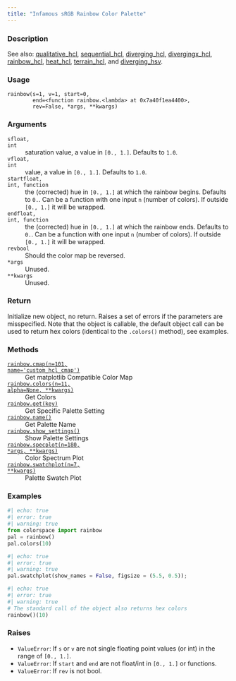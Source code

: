 ```yaml
---
title: "Infamous sRGB Rainbow Color Palette"
---
```


### Description

See also: [qualitative_hcl](colorspace.palettes.qualitative_hcl.qmd), [sequential_hcl](colorspace.palettes.sequential_hcl.qmd),
[diverging_hcl](colorspace.palettes.diverging_hcl.qmd), [divergingx_hcl](colorspace.palettes.divergingx_hcl.qmd),
[rainbow_hcl](colorspace.palettes.rainbow_hcl.qmd), [heat_hcl](colorspace.palettes.heat_hcl.qmd), [terrain_hcl](colorspace.palettes.terrain_hcl.qmd), and
[diverging_hsv](colorspace.palettes.diverging_hsv.qmd).

### Usage

<pre><code class='language-python'>rainbow(s=1, v=1, start=0,<br/>        end=&lt;function rainbow.&lt;lambda&gt; at 0x7a40f1ea4400&gt;,<br/>        rev=False, *args, **kwargs)</code></pre>

### Arguments

<dl class="pyp-list param-list">
  <dt style = "white-space: nowrap; font-family: monospace; vertical-align: top">
   <code id="colorspace.palettes.rainbow:s">s</code><code class="argument-class">float, int</code>
  </dt>
 <dd>saturation value, a value in `[0., 1.]`. Defaults to `1.0`.</dd>
  <dt style = "white-space: nowrap; font-family: monospace; vertical-align: top">
   <code id="colorspace.palettes.rainbow:v">v</code><code class="argument-class">float, int</code>
  </dt>
 <dd>value, a value in `[0., 1.]`. Defaults to `1.0`.</dd>
  <dt style = "white-space: nowrap; font-family: monospace; vertical-align: top">
   <code id="colorspace.palettes.rainbow:start">start</code><code class="argument-class">float, int, function</code>
  </dt>
 <dd>the (corrected) hue in `[0., 1.]` at which
the rainbow begins. Defaults to `0.`. Can be a function with one input
`n` (number of colors). If outside `[0., 1.]` it will be wrapped.</dd>
  <dt style = "white-space: nowrap; font-family: monospace; vertical-align: top">
   <code id="colorspace.palettes.rainbow:end">end</code><code class="argument-class">float, int, function</code>
  </dt>
 <dd>the (corrected) hue in `[0., 1.]` at which
the rainbow ends. Defaults to `0.`. Can be a function with one input
`n` (number of colors). If outside `[0., 1.]` it will be wrapped.</dd>
  <dt style = "white-space: nowrap; font-family: monospace; vertical-align: top">
   <code id="colorspace.palettes.rainbow:rev">rev</code><code class="argument-class">bool</code>
  </dt>
 <dd>Should the color map be reversed.</dd>
  <dt style = "white-space: nowrap; font-family: monospace; vertical-align: top">
   <code id="colorspace.palettes.rainbow:*args">*args</code>
  </dt>
 <dd>Unused.</dd>
  <dt style = "white-space: nowrap; font-family: monospace; vertical-align: top">
   <code id="colorspace.palettes.rainbow:**kwargs">**kwargs</code>
  </dt>
 <dd>Unused.</dd>
</dl>

### Return

Initialize new object, no return. Raises a set of errors if the parameters
are misspecified. Note that the object is callable, the default object call
can be used to return hex colors (identical to the `.colors()` method),
see examples.

### Methods

<dl class="pyp-list method-list">
    <dt style = "white-space: nowrap; font-family: monospace; vertical-align: top">
       <code>[rainbow.cmap(n=101, name=&#x27;custom_hcl_cmap&#x27;)](colorspace.palettes.rainbow.cmap.qmd)</code>
    </dt>
    <dd>Get matplotlib Compatible Color Map</dd>
    <dt style = "white-space: nowrap; font-family: monospace; vertical-align: top">
       <code>[rainbow.colors(n=11, alpha=None, **kwargs)](colorspace.palettes.rainbow.colors.qmd)</code>
    </dt>
    <dd>Get Colors</dd>
    <dt style = "white-space: nowrap; font-family: monospace; vertical-align: top">
       <code>[rainbow.get(key)](colorspace.palettes.rainbow.get.qmd)</code>
    </dt>
    <dd>Get Specific Palette Setting</dd>
    <dt style = "white-space: nowrap; font-family: monospace; vertical-align: top">
       <code>[rainbow.name()](colorspace.palettes.rainbow.name.qmd)</code>
    </dt>
    <dd>Get Palette Name</dd>
    <dt style = "white-space: nowrap; font-family: monospace; vertical-align: top">
       <code>[rainbow.show_settings()](colorspace.palettes.rainbow.show_settings.qmd)</code>
    </dt>
    <dd>Show Palette Settings</dd>
    <dt style = "white-space: nowrap; font-family: monospace; vertical-align: top">
       <code>[rainbow.specplot(n=180, *args, **kwargs)](colorspace.palettes.rainbow.specplot.qmd)</code>
    </dt>
    <dd>Color Spectrum Plot</dd>
    <dt style = "white-space: nowrap; font-family: monospace; vertical-align: top">
       <code>[rainbow.swatchplot(n=7, **kwargs)](colorspace.palettes.rainbow.swatchplot.qmd)</code>
    </dt>
    <dd>Palette Swatch Plot</dd>
</dl>


### Examples

```python
#| echo: true
#| error: true
#| warning: true
from colorspace import rainbow
pal = rainbow()
pal.colors(10)
```

```python
#| echo: true
#| error: true
#| warning: true
pal.swatchplot(show_names = False, figsize = (5.5, 0.5));
```

```python
#| echo: true
#| error: true
#| warning: true
# The standard call of the object also returns hex colors
rainbow()(10)
```




### Raises

<ul class="python-raises">
<li><code class="text-warning">ValueError</code>: If `s` or `v` are not single floating point values (or int)
in the range of `[0., 1.]`.
<li><code class="text-warning">ValueError</code>: If `start` and `end` are not float/int in `[0., 1.]` or functions.
<li><code class="text-warning">ValueError</code>: If `rev` is not bool.
</ul>

